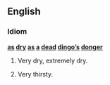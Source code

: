 ==English==

===Idiom===
'''[[as]] [[dry]] [[as]] [[a]] [[dead]] [[dingo]][['s|’s]] [[donger]]'''

# {{context|Australian English|colloquial}} Very dry, extremely dry.
# {{context|Australian English|colloquial}} Very thirsty.